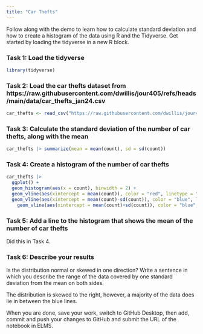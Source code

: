 ```yaml
---
title: "Car Thefts"
---
```


Follow along with the demo to learn how to calculate standard deviation and how to create a histogram of the data using R and the Tidyverse. Get started by loading the tidyverse in a new R block.

### Task 1: Load the tidyverse

```r
library(tidyverse)
```


### Task 2: Load the car thefts dataset from https://raw.githubusercontent.com/dwillis/jour405/refs/heads/main/data/car_thefts_jan24.csv

```r
car_thefts <- read_csv("https://raw.githubusercontent.com/dwillis/jour405/refs/heads/main/data/car_thefts_jan24.csv")
```


### Task 3: Calculate the standard deviation of the number of car thefts, along with the mean

```r
car_thefts |> summarize(mean = mean(count), sd = sd(count))
```



### Task 4: Create a histogram of the number of car thefts

```r
car_thefts |> 
  ggplot() + 
  geom_histogram(aes(x = count), binwidth = 2) +
  geom_vline(aes(xintercept = mean(count)), color = "red", linetype = "dashed", size = 1) +
  geom_vline(aes(xintercept = mean(count)-sd(count)), color = "blue", linetype = "dashed", size = 1) +
    geom_vline(aes(xintercept = mean(count)+sd(count)), color = "blue", linetype = "dashed", size = 1) 


```


### Task 5: Add a line to the histogram that shows the mean of the number of car thefts

Did this in Task 4.

### Task 6: Describe your results

Is the distribution normal or skewed in one direction? Write a sentence in which you describe the range of the data covered by one standard deviation from the mean on both sides.

The distribution is skewed to the right, however, a majority of the data does lie in between the blue lines.

When you are done, save your work, switch to GitHub Desktop, then add, commit and push your changes to GitHub and submit the URL of the notebook in ELMS.
